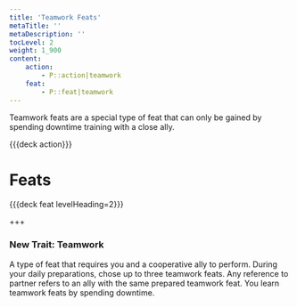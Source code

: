 ```yaml
---
title: 'Teamwork Feats'
metaTitle: ''
metaDescription: ''
tocLevel: 2
weight: 1_900
content:
    action:
        - P::action|teamwork
    feat:
        - P::feat|teamwork
---
```


Teamwork feats are a special type of feat that can only be gained by spending downtime training with a close ally.

{{{deck action}}}

# Feats

{{{deck feat levelHeading=2}}}

+++

### New Trait: Teamwork

A type of feat that requires you and a cooperative ally to perform. During your daily preparations, chose up to three teamwork feats. Any reference to partner refers to an ally with the same prepared teamwork feat. You learn teamwork feats by spending downtime.
